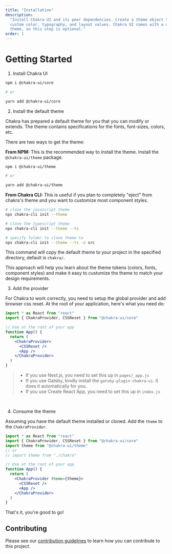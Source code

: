 ```yaml
---
title: "Installation"
description:
  "Install Chakra UI and its peer dependencies. Create a theme object to include
  custom color, typography, and layout values. Chakra UI comes with a default
  theme, so this step is optional."
order: 1
---
```


# Getting Started

1. Install Chakra UI

```bash
npm i @chakra-ui/core

# or

yarn add @chakra-ui/core
```

<carbon-ad></carbon-ad>

2. Install the default theme

Chakra has prepared a default theme for you that you can modify or extends. The
theme contains specifications for the fonts, font-sizes, colors, etc.

There are two ways to get the theme:

**From NPM:** This is the recommended way to install the theme. Install the
`@chakra-ui/theme` package.

```sh
npm i @chakra-ui/theme

# or

yarn add @chakra-ui/theme
```

**From Chakra CLI:** This is useful if you plan to completely "eject" from
chakra's theme and you want to customize most component styles.

```sh
# clone the javascript theme
npx chakra-cli init --theme

# clone the typescript theme
npx chakra-cli init --theme --ts

# specify folder to clone theme to
npx chakra-cli init --theme --ts -o src
```

This command will copy the default theme to your project in the specified
directory, default is `chakra/`.

This approach will help you learn about the theme tokens (colors, fonts,
component styles) and make it easy to customize the theme to match your design
requirements.

3. Add the provider

For Chakra to work correctly, you need to setup the global provider and add
browser css reset. At the root of your application, here's what you need do:

```jsx live=false
import * as React from "react"
import { ChakraProvider, CSSReset } from "@chakra-ui/core"

// Use at the root of your app
function App() {
  return (
    <ChakraProvider>
      <CSSReset />
      <App />
    </ChakraProvider>
  )
}
```

> - If you use Next.js, you need to set this up in `pages/_app.js`
> - If you use Gatsby, kindly install the `gatsby-plugin-chakra-ui`. It does it
>   automatically for you.
> - If you use Create React App, you need to set this up in `index.js`

<br />

4. Consume the theme

Assuming you have the default theme installed or cloned. Add the `theme` to the
`ChakraProvider`.

```jsx live=false
import * as React from "react"
import { ChakraProvider, CSSReset } from "@chakra-ui/core"
import theme from "@chakra-ui/theme"
// or
// import theme from "./chakra"

// Use at the root of your app
function App() {
  return (
    <ChakraProvider theme={theme}>
      <CSSReset />
      <App />
    </ChakraProvider>
  )
}
```

That's it, you're good to go!

## Contributing

Please see our [contribution guidelines](/contributing) to learn how you can
contribute to this project.
